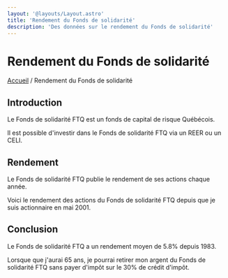 ```yaml
---
layout: '@layouts/Layout.astro'
title: 'Rendement du Fonds de solidarité'
description: 'Des données sur le rendement du Fonds de solidarité'
---
```



# Rendement du Fonds de solidarité

[Accueil](/) / Rendement du Fonds de solidarité

## Introduction

Le Fonds de solidarité FTQ est un fonds de capital de risque Québécois.

Il est possible d'investir dans le Fonds de solidarité FTQ via un REER ou un CELI.

## Rendement

Le Fonds de solidarité FTQ publie le rendement de ses actions chaque année.

Voici le rendement des actions du Fonds de solidarité FTQ depuis que je suis actionnaire en mai 2001.

<FondsFTQ client:load />

## Conclusion

Le Fonds de solidarité FTQ a un rendement moyen de 5.8% depuis 1983.

Lorsque que j'aurai 65 ans, je pourrai retirer mon argent du Fonds de solidarité FTQ sans payer d'impôt sur le 30% de crédit d'impôt.
